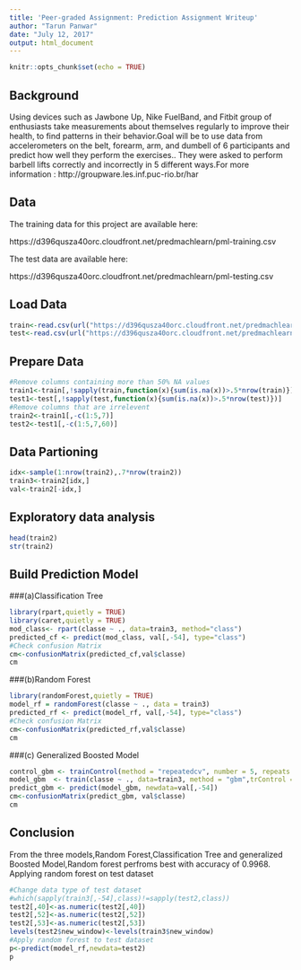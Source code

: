 ---
title: 'Peer-graded Assignment: Prediction Assignment Writeup'
author: "Tarun Panwar"
date: "July 12, 2017"
output: html_document
---

```{r setup, include=FALSE}
knitr::opts_chunk$set(echo = TRUE)
```

## Background

Using devices such as Jawbone Up, Nike FuelBand, and Fitbit  group of enthusiasts  take measurements about themselves regularly to improve their health, to find patterns in their behavior.Goal will be to use data from accelerometers on the belt, forearm, arm, and dumbell of 6 participants and predict how well they perform the exercises.. They were asked to perform barbell lifts correctly and incorrectly in 5 different ways.For more information : http://groupware.les.inf.puc-rio.br/har

## Data 

The training data for this project are available here:

https://d396qusza40orc.cloudfront.net/predmachlearn/pml-training.csv

The test data are available here:

https://d396qusza40orc.cloudfront.net/predmachlearn/pml-testing.csv

## Load Data
```{r}
train<-read.csv(url("https://d396qusza40orc.cloudfront.net/predmachlearn/pml-training.csv"), na.strings = c('', 'NA'))
test<-read.csv(url("https://d396qusza40orc.cloudfront.net/predmachlearn/pml-testing.csv"), na.strings = c('', 'NA'))
```


## Prepare Data
```{r}
#Remove columns containing more than 50% NA values
train1<-train[,!sapply(train,function(x){sum(is.na(x))>.5*nrow(train)})]
test1<-test[,!sapply(test,function(x){sum(is.na(x))>.5*nrow(test)})]
#Remove columns that are irrelevent
train2<-train1[,-c(1:5,7)]
test2<-test1[,-c(1:5,7,60)]
```

## Data Partioning
```{r}
idx<-sample(1:nrow(train2),.7*nrow(train2))
train3<-train2[idx,]
val<-train2[-idx,]
```

## Exploratory data analysis
```{r}
head(train2)
str(train2)
```


## Build Prediction Model

###(a)Classification Tree
```{r}
library(rpart,quietly = TRUE)
library(caret,quietly = TRUE)
mod_class<- rpart(classe ~ ., data=train3, method="class")
predicted_cf <- predict(mod_class, val[,-54], type="class")
#Check confusion Matrix
cm<-confusionMatrix(predicted_cf,val$classe)
cm
```

###(b)Random Forest
```{r}
library(randomForest,quietly = TRUE)
model_rf = randomForest(classe ~ ., data = train3)
predicted_rf <- predict(model_rf, val[,-54], type="class")
#Check confusion Matrix
cm<-confusionMatrix(predicted_rf,val$classe)
cm
```

###(c) Generalized Boosted Model
```{r}
control_gbm <- trainControl(method = "repeatedcv", number = 5, repeats = 1)
model_gbm  <- train(classe ~ ., data=train3, method = "gbm",trControl = control_gbm, verbose =FALSE)
predict_gbm <- predict(model_gbm, newdata=val[,-54])
cm<-confusionMatrix(predict_gbm, val$classe)
cm
```

## Conclusion
From the three models,Random Forest,Classification Tree and generalized Boosted Model,Random forest perfroms best with accuracy of 0.9968.
Applying random forest on test dataset
```{r}
#Change data type of test dataset
#which(sapply(train3[,-54],class)!=sapply(test2,class))
test2[,40]<-as.numeric(test2[,40])
test2[,52]<-as.numeric(test2[,52])
test2[,53]<-as.numeric(test2[,53])
levels(test2$new_window)<-levels(train3$new_window)
#Apply random forest to test dataset
p<-predict(model_rf,newdata=test2)
p
```
